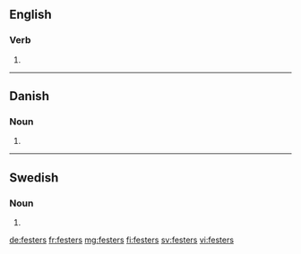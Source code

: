 ==English==

===Verb===
{{head|en}}

# {{en-third-person singular of|fester}}

----

==Danish==

===Noun===
{{head|da|noun form|g=c}}

# {{genitive plural indefinite of|fest|lang=da}}

----

==Swedish==

===Noun===
{{head|sv|noun form}}

# {{sv-noun-form-indef-gen-pl|fest}}

[[de:festers]]
[[fr:festers]]
[[mg:festers]]
[[fi:festers]]
[[sv:festers]]
[[vi:festers]]